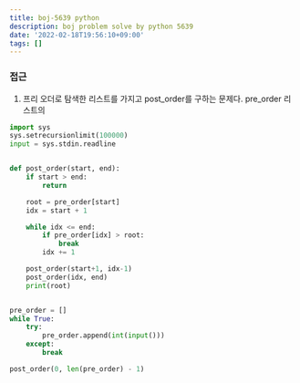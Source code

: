 ```yaml
---
title: boj-5639 python
description: boj problem solve by python 5639
date: '2022-02-18T19:56:10+09:00'
tags: []
---
```


### 접근
1. 프리 오더로 탐색한 리스트를 가지고 post_order를 구하는 문제다.
pre_order 리스트의
```python
import sys
sys.setrecursionlimit(100000)
input = sys.stdin.readline


def post_order(start, end):
    if start > end:
        return

    root = pre_order[start]
    idx = start + 1

    while idx <= end:
        if pre_order[idx] > root:
            break
        idx += 1

    post_order(start+1, idx-1)
    post_order(idx, end)
    print(root)


pre_order = []
while True:
    try:
        pre_order.append(int(input()))
    except:
        break

post_order(0, len(pre_order) - 1)
```
